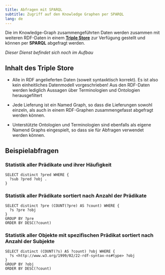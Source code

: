 ```yaml
---
title: Abfragen mit SPARQL
subtitle: Zugriff auf den Knowledge Graphen per SPARQL
lang: de
---
```


Die im Knowledge-Graph zusammengeführten Daten werden zusammen mit weiteren
RDF-Daten in einem **[Triple Store](#triple-store)** zur Verfügung gestellt und
können per **SPARQL** abgefragt werden.

*Dieser Dienst befindet sich noch im Aufbau*

## Inhalt des Triple Store

- Alle in RDF angelieferten Daten (soweit syntaxktisch korrekt). Es ist also kein einheitliches Datenmodell vorgeschrieben! Aus den RDF-Daten werden lediglich Aussagen über Terminologien und Ontologien herausgefiltert

- Jede Lieferung ist ein Named Graph, so dass die Lieferungen sowohl einzeln, als auch in einem RDF-Graphen zusammengefasst abgefragt werden können.

- Unterstützte Ontologien und Terminologien sind ebenfalls als eigene Namend Graphs eingespielt, so dass sie für Abfragen verwendet werden können.


## Beispielabfragen

### Statistik aller Prädikate und ihrer Häufigkeit
```sparql
SELECT distinct ?pred WHERE {
  ?sub ?pred ?obj .
}
```

### Statistik aller Prädikate sortiert nach Anzahl der Prädikate
```sparql
SELECT distinct ?pre (COUNT(?pre) AS ?count) WHERE {
  ?s ?pre ?obj
} 
GROUP BY ?pre
ORDER BY DESC(?count)
```

### Statistik aller Objekte mit spezifischen Prädikat sortiert nach Anzahl der Subjekte
```sparql
SELECT distinct (COUNT(?s) AS ?count) ?obj WHERE {
  ?s <http://www.w3.org/1999/02/22-rdf-syntax-ns#type> ?obj
} 
GROUP BY ?obj
ORDER BY DESC(?count)
```

